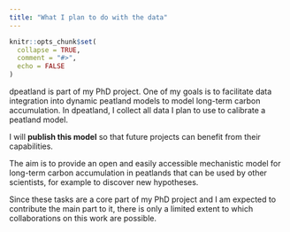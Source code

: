 ```yaml
---
title: "What I plan to do with the data"
---
```


```r
knitr::opts_chunk$set(
  collapse = TRUE,
  comment = "#>",
  echo = FALSE
)
```

dpeatland is part of my PhD project. One of my goals is to facilitate data integration into dynamic peatland models to model long-term carbon accumulation. In dpeatland, I collect all data I plan to use to calibrate a peatland model.

I will **publish this model** so that future projects can benefit from their capabilities. <!--For this, I've created the R package [irpeat](https://github.com/henningte/irpeat/). [---todo: update]-->

The aim is to provide an open and easily accessible mechanistic model for long-term carbon accumulation in peatlands that can be used by other scientists, for example to discover new hypotheses. <!-- See the [GitHub repository for odpm]() if you are interested.-->

Since these tasks are a core part of my PhD project and I am expected to contribute the main part to it, there is only a limited extent to which collaborations on this work are possible.
